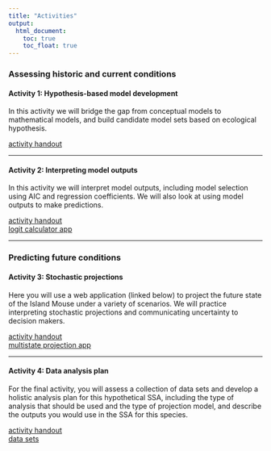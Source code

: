 ```yaml
---
title: "Activities"
output:
  html_document:
    toc: true
    toc_float: true
--- 
```


### Assessing historic and current conditions  
  
  
#### Activity 1: Hypothesis-based model development  
In this activity we will bridge the gap from conceptual models to mathematical models, and build candidate model sets based on ecological hypothesis.  
  
[activity handout](static/activities/01_model-sets.docx)  
  
---
  
   
#### Activity 2: Interpreting model outputs  
In this activity we will interpret model outputs, including model selection using AIC and regression coefficients. We will also look at using model outputs to make predictions.  
  
[activity handout](static/activities/02_model-outputs.docx)  
[logit calculator app](https://ssa200.shinyapps.io/logit-calculator/)
  
---
  
  
  
### Predicting future conditions  
  
#### Activity 3: Stochastic projections  
Here you will use a web application (linked below) to project the future state of the Island Mouse under a variety of scenarios. We will practice interpreting stochastic projections and communicating uncertainty to decision makers.  
  
[activity handout](static/activities/03_projections.docx)  
[multistate projection app](https://ssa200.shinyapps.io/mouse-multistate/)  
  
---
   
   
#### Activity 4: Data analysis plan   
For the final activity, you will assess a collection of data sets and develop a holistic analysis plan for this hypothetical SSA, including the type of analysis that should be used and the type of projection model, and describe the outputs you would use in the SSA for this species.   
   
[activity handout](static/activities/04_analysis-plan.docx)  
[data sets](static/activities/04_data-sets.xlsx)